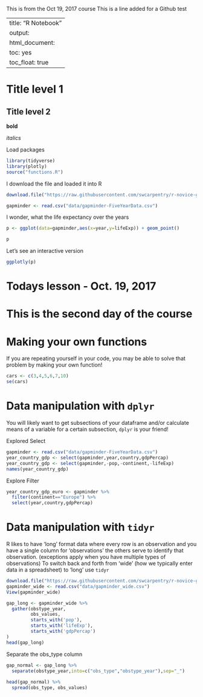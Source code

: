 This is from the Oct 19, 2017 course
This is a line added for a Github test


---
title: "R Notebook"
output:
  html_document:
    toc: yes
    toc_float: true
---

# Title level 1

## Title level 2

**bold**

*italics*

Load packages
```r
library(tidyverse)
library(plotly)
source("functions.R")
```

I download the file and loaded it into R
```r
download.file("https://raw.githubusercontent.com/swcarpentry/r-novice-gapminder/gh-pages/_episodes_rmd/data/gapminder-FiveYearData.csv", destfile = "data/gapminder-FiveYearData.csv")

gapminder <- read.csv("data/gapminder-FiveYearData.csv")
```



I wonder, what the life expectancy over the years

```r
p <- ggplot(data=gapminder,aes(x=year,y=lifeExp)) + geom_point()

p
```

Let's see an interactive version

```r
ggplotly(p)
```

# Todays lesson - Oct. 19, 2017

# This is the second day of the course

# Making your own functions

If you are repeating yourself in your code, you may be able to solve that problem by making your own function!

```r


cars <- c(3,4,5,6,7,10)
se(cars)

```

# Data manipulation with `dplyr`

You will likely want to get subsections of your dataframe and/or calculate means of a variable for a certain subsection, `dplyr` is your friend!

Explored Select
```r
gapminder <- read.csv("data/gapminder-FiveYearData.csv")
year_country_gdp <- select(gapminder,year,country,gdpPercap)
year_country_gdp <- select(gapminder,-pop,-continent,-lifeExp)
names(year_country_gdp)
```

Explore Filter
```r
year_country_gdp_euro <- gapminder %>%
  filter(continent=="Europe") %>%
  select(year,country,gdpPercap) 
```


# Data manipulation with `tidyr`

R likes to have 'long' format data where every row is an observation and you have a single column for 'observations' the others serve to identify that observation. (exceptions apply when you have multiple types of observations) To switch back and forth from 'wide' (how we typically enter data in a spreadsheet) to 'long' use `tidyr`


```r
download.file("https://raw.githubusercontent.com/swcarpentry/r-novice-gapminder/gh-pages/data/gapminder_wide.csv", destfile = "data/gapminder_wide.csv")
gapminder_wide <- read.csv("data/gapminder_wide.csv")
View(gapminder_wide)

gap_long <- gapminder_wide %>%
  gather(obstype_year,
         obs_values,
         starts_with('pop'),
         starts_with('lifeExp'),
         starts_with('gdpPercap')
)
head(gap_long)
```

Separate the obs_type column

```r
gap_normal <- gap_long %>%
  separate(obstype_year,into=c("obs_type","obstype_year"),sep="_")
  
head(gap_normal) %>%
  spread(obs_type, obs_values)

```









